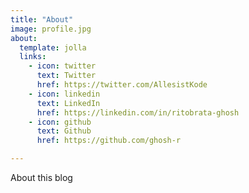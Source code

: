 ```yaml
---
title: "About"
image: profile.jpg
about:
  template: jolla
  links:
    - icon: twitter
      text: Twitter
      href: https://twitter.com/AllesistKode
    - icon: linkedin
      text: LinkedIn
      href: https://linkedin.com/in/ritobrata-ghosh
    - icon: github
      text: Github
      href: https://github.com/ghosh-r

---
```


About this blog
